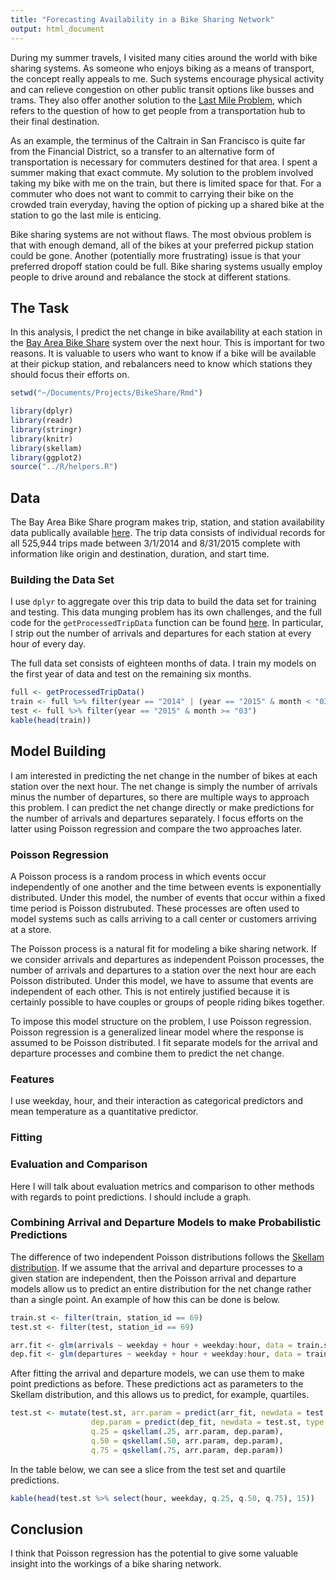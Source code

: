 ```yaml
---
title: "Forecasting Availability in a Bike Sharing Network"
output: html_document
---
```


During my summer travels, I visited many cities around the world with bike sharing systems. As someone who enjoys biking as a means of transport, the concept really appeals to me. Such systems encourage physical activity and can relieve congestion on other public transit options like busses and trams. They also offer another solution to the [Last Mile Problem](http://en.wikipedia.org/wiki/Last_mile_(transportation)), which refers to the question of how to get people from a transportation hub to their final destination.

As an example, the terminus of the Caltrain in San Francisco is quite far from the Financial District, so a transfer to an alternative form of transportation is necessary for commuters destined for that area. I spent a summer making that exact commute. My solution to the problem involved taking my bike with me on the train, but there is limited space for that. For a commuter who does not want to commit to carrying their bike on the crowded train everyday, having the option of picking up a shared bike at the station to go the last mile is enticing.

Bike sharing systems are not without flaws. The most obvious problem is that with enough demand, all of the bikes at your preferred pickup station could be gone. Another (potentially more frustrating) issue is that your preferred dropoff station could be full. Bike sharing systems usually employ people to drive around and rebalance the stock at different stations.

## The Task

In this analysis, I predict the net change in bike availability at each station in the [Bay Area Bike Share](http://www.bayareabikeshare.com/) system over the next hour. This is important for two reasons. It is valuable to users who want to know if a bike will be available at their pickup station, and rebalancers need to know which stations they should focus their efforts on.

```r
setwd("~/Documents/Projects/BikeShare/Rmd")
```

```r
library(dplyr)
library(readr)
library(stringr)
library(knitr)
library(skellam)
library(ggplot2)
source("../R/helpers.R")
```

## Data

The Bay Area Bike Share program makes trip, station, and station availability data publically available [here](http://www.bayareabikeshare.com/open-data). The trip data consists of individual records for all 525,944 trips made between 3/1/2014 and 8/31/2015 complete with information like origin and destination, duration, and start time.

### Building the Data Set

I use `dplyr` to aggregate over this trip data to build the data set for training and testing. This data munging problem has its own challenges, and the full code for the `getProcessedTripData` function can be found [here](http://github.com/llefebure/bike-sharing/blob/master/R/helpers.R). In particular, I strip out the number of arrivals and departures for each station at every hour of every day.

The full data set consists of eighteen months of data. I train my models on the first year of data and test on the remaining six months.

```r
full <- getProcessedTripData()
train <- full %>% filter(year == "2014" | (year == "2015" & month < "03"))
test <- full %>% filter(year == "2015" & month >= "03")
kable(head(train))
```

## Model Building 

I am interested in predicting the net change in the number of bikes at each station over the next hour. The net change is simply the number of arrivals minus the number of departures, so there are multiple ways to approach this problem. I can predict the net change directly or make predictions for the number of arrivals and departures separately. I focus efforts on the latter using Poisson regression and compare the two approaches later.

### Poisson Regression
A Poisson process is a random process in which events occur independently of one another and the time between events is exponentially distributed. Under this model, the number of events that occur within a fixed time period is Poisson distrubuted. These processes are often used to model systems such as calls arriving to a call center or customers arriving at a store.

The Poisson process is a natural fit for modeling a bike sharing network. If we consider arrivals and departures as independent Poisson processes, the number of arrivals and departures to a station over the next hour are each Poisson distributed. Under this model, we have to assume that events are independent of each other. This is not entirely justified because it is certainly possible to have couples or groups of people riding bikes together.

To impose this model structure on the problem, I use Poisson regression. Poisson regression is a generalized linear model where the response is assumed to be Poisson distributed. I fit separate models for the arrival and departure processes and combine them to predict the net change.

### Features

I use weekday, hour, and their interaction as categorical predictors and mean temperature as a quantitative predictor.

### Fitting

### Evaluation and Comparison

Here I will talk about evaluation metrics and comparison to other methods with regards to point predictions. I should include a graph.

### Combining Arrival and Departure Models to make Probabilistic Predictions

The difference of two independent Poisson distributions follows the [Skellam distribution](http://en.wikipedia.org/wiki/Skellam_distribution). If we assume that the arrival and departure processes to a given station are independent, then the Poisson arrival and departure models allow us to predict an entire distribution for the net change rather than a single point. An example of how this can be done is below.

```r
train.st <- filter(train, station_id == 69)
test.st <- filter(test, station_id == 69)
```

```r
arr.fit <- glm(arrivals ~ weekday + hour + weekday:hour, data = train.st, family = "poisson")
dep.fit <- glm(departures ~ weekday + hour + weekday:hour, data = train.st, family = "poisson")
```

After fitting the arrival and departure models, we can use them to make point predictions as before. These predictions act as parameters to the Skellam distribution, and this allows us to predict, for example, quartiles.

```r
test.st <- mutate(test.st, arr.param = predict(arr_fit, newdata = test.st, type = "response"),
                  dep.param = predict(dep_fit, newdata = test.st, type = "response"),
                  q.25 = qskellam(.25, arr.param, dep.param),
                  q.50 = qskellam(.50, arr.param, dep.param),
                  q.75 = qskellam(.75, arr.param, dep.param))
```

In the table below, we can see a slice from the test set and quartile predictions.

```r
kable(head(test.st %>% select(hour, weekday, q.25, q.50, q.75), 15))
```

## Conclusion

I think that Poisson regression has the potential to give some valuable insight into the workings of a bike sharing network.